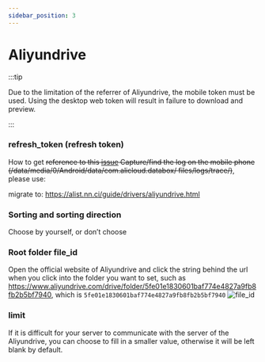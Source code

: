 ```yaml
---
sidebar_position: 3
---
```


# Aliyundrive

:::tip

Due to the limitation of the referrer of Aliyundrive, the mobile token must be used. Using the desktop web token will result in failure to download and preview.

:::

### refresh_token (refresh token)
How to get ~~reference to this [issue](https://github.com/Xhofe/alist/issues/88) Capture/find the log on the mobile phone (/data/media/0/Android/data/com.alicloud.databox/ files/logs/trace/)~~, please use:

migrate to: https://alist.nn.ci/guide/drivers/aliyundrive.html

### Sorting and sorting direction
Choose by yourself, or don’t choose
### Root folder file_id
Open the official website of Aliyundrive and click the string behind the url when you click into the folder you want to set, such as https://www.aliyundrive.com/drive/folder/5fe01e1830601baf774e4827a9fb8fb2b5bf7940, which is `5fe01e1830601baf774e4827a9fb8fb2b5bf7940`
![file_id](https://store.heytapimage.com/cdo-portal/feedback/202111/24/e69c2d064d6794fc008c7ba1588707da.png)

### limit
If it is difficult for your server to communicate with the server of the Aliyundrive, you can choose to fill in a smaller value, otherwise it will be left blank by default.
